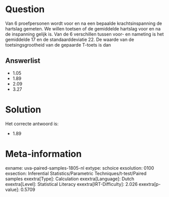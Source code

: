 Question
========

Van 6 proefpersonen wordt voor en na een bepaalde krachtsinspanning de
hartslag gemeten. We willen toetsen of de gemiddelde hartslag voor en na
de inspanning gelijk is. Van de 6 verschillen tussen voor- en nameting
is het gemiddelde 17 en de standaarddeviatie 22. De waarde van de
toetsingsgrootheid van de gepaarde T-toets is dan

Answerlist
----------

* 1.05
* 1.89
* 2.09
* 3.27

Solution
========

Het correcte antwoord is: 

* 1.89

Meta-information
================
exname: uva-paired-samples-1805-nl
extype: schoice
exsolution: 0100
exsection: Inferential Statistics/Parametric Techniques/t-test/Paired samples
exextra[Type]: Calculation
exextra[Language]: Dutch
exextra[Level]: Statistical Literacy
exextra[IRT-Difficulty]: 2.026
exextra[p-value]: 0.5709
